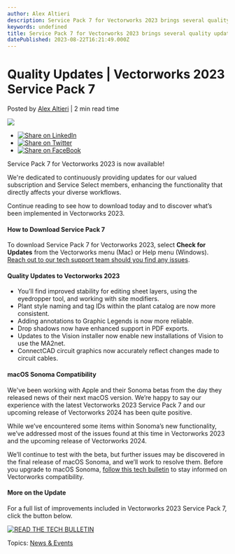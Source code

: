 ```yaml
---
author: Alex Altieri
description: Service Pack 7 for Vectorworks 2023 brings several quality updates to the software. Read about them here.
keywords: undefined
title: Service Pack 7 for Vectorworks 2023 brings several quality updates to the software. Read about them here. 
datePublished: 2023-08-22T16:21:49.000Z
---
```

  

# Quality Updates | Vectorworks 2023 Service Pack 7

 Posted by [Alex Altieri](https://blog.vectorworks.net/author/alex-altieri) | 2 min read time 

![](https://blog.vectorworks.net/hubfs/Blog%20Images/2023%20Blog%20Images/8_SP7/2305_Vectorworks-2023_SP5-Blog-Creative-no-text.jpg) 

* [![Share on LinkedIn](https://2659751.fs1.hubspotusercontent-na1.net/hubfs/2659751/michaelDemo/share-LI.png)](http://www.linkedin.com/shareArticle?mini=true&url=https%3A%2F%2Fblog.vectorworks.net%2F2023-service-pack-7)
* [![Share on Twitter](https://2659751.fs1.hubspotusercontent-na1.net/hubfs/2659751/michaelDemo/share-TW.png)](https://www.twitter.com/share?text=Quality%20Updates%20|%20Vectorworks%202023%20Service%20Pack%207&url=https%3A%2F%2Fblog.vectorworks.net%2F2023-service-pack-7&via=PMGTweets)
* [![Share on FaceBook](https://2659751.fs1.hubspotusercontent-na1.net/hubfs/2659751/michaelDemo/share-FB.png)](https://www.facebook.com/sharer/sharer.php?u=https%3A%2F%2Fblog.vectorworks.net%2F2023-service-pack-7)

Service Pack 7 for Vectorworks 2023 is now available!

We're dedicated to continuously providing updates for our valued subscription and Service Select members, enhancing the functionality that directly affects your diverse workflows.

Continue reading to see how to download today and to discover what’s been implemented in Vectorworks 2023\. 

#### How to Download Service Pack 7

To download Service Pack 7 for Vectorworks 2023, select **Check for Updates** from the Vectorworks menu (Mac) or Help menu (Windows). [Reach out to our tech support team should you find any issues](../../../net/vectorworks/blog/index.html).

#### Quality Updates to Vectorworks 2023

* You’ll find improved stability for editing sheet layers, using the eyedropper tool, and working with site modifiers.
* Plant style naming and tag IDs within the plant catalog are now more consistent.
* Adding annotations to Graphic Legends is now more reliable.
* Drop shadows now have enhanced support in PDF exports.
* Updates to the Vision installer now enable new installations of Vision to use the MA2net.
* ConnectCAD circuit graphics now accurately reflect changes made to circuit cables.

#### macOS Sonoma Compatibility

We've been working with Apple and their Sonoma betas from the day they released news of their next macOS version. We’re happy to say our experience with the latest Vectorworks 2023 Service Pack 7 and our upcoming release of Vectorworks 2024 has been quite positive.

While we’ve encountered some items within Sonoma’s new functionality, we’ve addressed most of the issues found at this time in Vectorworks 2023 and the upcoming release of Vectorworks 2024.

We’ll continue to test with the beta, but further issues may be discovered in the final release of macOS Sonoma, and we’ll work to resolve them. Before you upgrade to macOS Sonoma, [follow this tech bulletin](https://forum.vectorworks.net/index.php?/articles.html/articles/tech-bulletins/macos-sonoma/) to stay informed on Vectorworks compatibility.

#### More on the Update

For a full list of improvements included in Vectorworks 2023 Service Pack 7, click the button below.

[![READ THE TECH BULLETIN](https://no-cache.hubspot.com/cta/default/3018241/11099d8d-6237-49af-9598-1c869e76b566.png)](https://cta-redirect.hubspot.com/cta/redirect/3018241/11099d8d-6237-49af-9598-1c869e76b566) 

 Topics: [News & Events](https://blog.vectorworks.net/topic/news-events) 

  